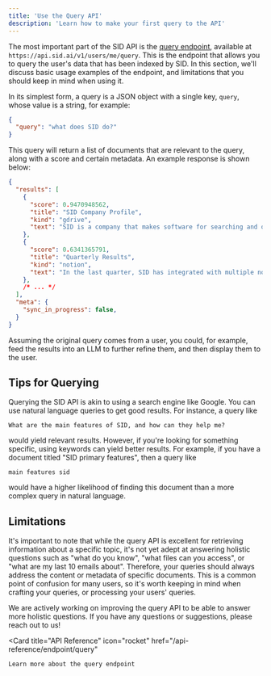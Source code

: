 ```yaml
---
title: 'Use the Query API'
description: 'Learn how to make your first query to the API'
---
```

The most important part of the SID API is the [query endpoint](/api-reference/endpoint/query),
available at `https://api.sid.ai/v1/users/me/query`.
This is the endpoint that allows you to query the user's data that has been indexed by SID.
In this section, we'll discuss basic usage examples of the endpoint, and limitations
that you should keep in mind when using it.

In its simplest form, a query is a JSON object with a single key, `query`, whose value is a string,
for example:
```json
{
  "query": "what does SID do?"
}
```

This query will return a list of documents that are relevant to the query, 
along with a score and certain metadata. An example response is shown below:

```json
{
  "results": [
    {
      "score": 0.9470948562,
      "title": "SID Company Profile",
      "kind": "gdrive",
      "text": "SID is a company that makes software for searching and organizing information. ...",
    },
    {
      "score": 0.6341365791,
      "title": "Quarterly Results",
      "kind": "notion",
      "text": "In the last quarter, SID has integrated with multiple notable companies, including ...",
    },
    /* ... */
  ],
  "meta": {
    "sync_in_progress": false,
  }
}
```

Assuming the original query comes from a user, you could, for example, 
feed the results into an LLM to further refine them, and then display them to the user.


## Tips for Querying

Querying the SID API is akin to using a search engine like Google. 
You can use natural language queries to get good results. 
For instance, a query like 
```
What are the main features of SID, and how can they help me?
``` 
would yield relevant results. 
However, if you're looking for something specific, using keywords can yield better results. 
For example, if you have a document titled "SID primary features", 
then a query like 
```
main features sid
```
would have a higher likelihood of finding this document than a more complex query in natural language.

## Limitations

It's important to note that while the query API is excellent for retrieving information about a specific topic, 
it's not yet adept at answering holistic questions such as "what do you know", "what files can you access", or "what are my last 10 emails about". 
Therefore, your queries should always address the content or metadata of specific documents. 
This is a common point of confusion for many users, so it's worth keeping in mind when crafting your queries, or processing your users' queries.

We are actively working on improving the query API to be able to answer more holistic questions.
If you have any questions or suggestions, please reach out to us!

  <Card
    title="API Reference"
    icon="rocket"
    href="/api-reference/endpoint/query"
  >
    Learn more about the query endpoint
  </Card>
